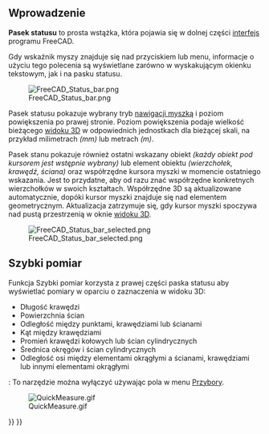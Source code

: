 <languages/>

<span id="Introduction"></span>
==Wprowadzenie==

'''Pasek statusu''' to prosta wstążka, która pojawia się w dolnej części [[interface/pl|interfejs]] programu FreeCAD.

Gdy wskaźnik myszy znajduje się nad przyciskiem lub menu, informacje o użyciu tego polecenia są wyświetlane zarówno w wyskakującym okienku tekstowym, jak i na pasku statusu.

[[File:FreeCAD_Status_bar.png]]

Pasek statusu pokazuje wybrany tryb [[Mouse_navigation/pl|nawigacji myszką]] i poziom powiększenia po prawej stronie. Poziom powiększenia podaje wielkość bieżącego [[3D view/pl|widoku 3D]] w odpowiednich jednostkach dla bieżącej skali, na przykład milimetrach ''(mm)'' lub metrach ''(m)''.

Pasek stanu pokazuje również ostatni wskazany obiekt ''(każdy obiekt pod kursorem jest wstępnie wybrany)'' lub element obiektu ''(wierzchołek, krawędź, ściana)'' oraz współrzędne kursora myszki w momencie ostatniego wskazania. Jest to przydatne, aby od razu znać współrzędne konkretnych wierzchołków w swoich kształtach. Współrzędne 3D są aktualizowane automatycznie, dopóki kursor myszki znajduje się nad elementem geometrycznym. Aktualizacja zatrzymuje się, gdy kursor myszki spoczywa nad pustą przestrzenią w oknie [[3D_view/pl|widoku 3D]].

[[File:FreeCAD_Status_bar_selected.png]]

<span id="Quick_Measure"></span>
== Szybki pomiar ==

{{Version/pl|1.0}}

Funkcja Szybki pomiar korzysta z prawej części paska statusu aby wyświetlać pomiary w oparciu o zaznaczenia w widoku 3D:
* Długość krawędzi
* Powierzchnia ścian
* Odległość między punktami, krawędziami lub ścianami
* Kąt między krawędziami
* Promień krawędzi kołowych lub ścian cylindrycznych
* Średnica okręgów i ścian cylindrycznych
* Odległość osi między elementami okrągłymi a ścianami, krawędziami lub innymi elementami okrągłymi

{{Version/pl|1.1}}: To narzędzie można wyłączyć używając pola w menu [[Std_Tools_Menu/pl|Przybory]].

[[File:QuickMeasure.gif]]


{{Interface navi{{#translation:}}}}
{{Userdocnavi{{#translation:}}}}
